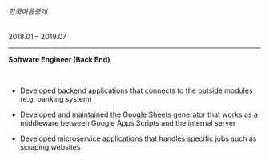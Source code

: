 <div style={{ display: 'flex', justifyContent: 'space-between', flexWrap: 'wrap' }}>
  <h6>한국어음중개</h6>
  <p>2018.01 – 2019.07</p>
</div>
<hr/>

<p><strong>Software Engineer (Back End)</strong></p>

<br/>

- Developed backend applications that connects to the outside modules (e.g. banking system)

- Developed and maintained the Google Sheets generator that works as a middleware between Google Apps Scripts and the internal server

- Developed microservice applications that handles specific jobs such as scraping websites
